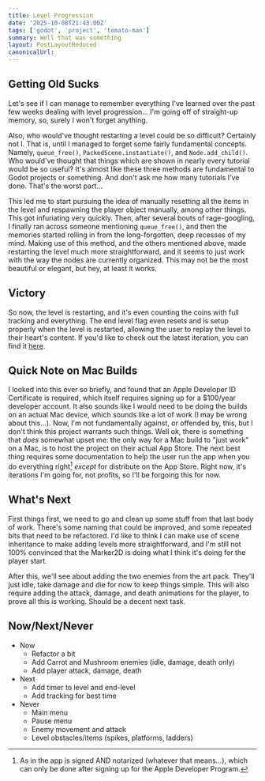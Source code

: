 ```yaml
---
title: Level Progression
date: '2025-10-08T21:43:00Z'
tags: ['godot', 'project', 'tomato-man']
summary: Well that was something
layout: PostLayoutReduced
canonicalUrl:
---
```


<TOCInline toc={props.toc} asDisclosure collapse />

## Getting Old Sucks

Let's see if I can manage to remember everything I've learned over the past few weeks dealing with level progression... I'm
going off of straight-up memory, so, surely I won't forget anything.

Also, who would've thought restarting a level could be so difficult? Certainly not I. That is, until I managed to forget some
fairly fundamental concepts. Namely, `queue_free()`, `PackedScene.instantiate()`, and `Node.add_child()`. Who would've
thought that things which are shown in nearly every tutorial would be so useful? It's almost like these three methods are
fundamental to Godot projects or something. And don't ask me how many tutorials I've done. That's the worst part...

This led me to start pursuing the idea of manually resetting all the items in the level and respawning the player object
manually, among other things. This got infuriating very quickly. Then, after several bouts of rage-googling, I finally ran
across someone mentioning `queue_free()`, and then the memories started rolling in from the long-forgotten, deep recesses
of my mind. Making use of this method, and the others mentioned above, made restarting the level much more straightforward,
and it seems to just work with the way the nodes are currently organized. This may not be the most beautiful or elegant,
but hey, at least it works.

## Victory

So now, the level is restarting, and it's even counting the coins with full tracking and everything. The end level flag
even resets and is setup properly when the level is restarted, allowing the user to replay the level to their heart's
content. If you'd like to check out the latest iteration, you can find it [here](https://gamejolt.com/games/tomato-man/1011995).

## Quick Note on Mac Builds

I looked into this ever so briefly, and found that an Apple Developer ID Certificate is required, which itself requires
signing up for a $100/year developer account. It also sounds like I would need to be doing the builds on an actual Mac
device, which sounds like a lot of work (I may be wrong about this...). Now, I'm not fundamentally against, or offended by,
this, but I don't think this project warrants such things. Well ok, there is something that _does_ somewhat upset me: the only
way for a Mac build to "just work" on a Mac, is to host the project on their actual App Store. The next best thing requires
some documentation to help the user run the app when you do everything right[^1] _except_ for distribute on the App Store.
Right now, it's iterations I'm going for, not profits, so I'll be forgoing this for now.

## What's Next

First things first, we need to go and clean up some stuff from that last body of work. There's some naming that could be
improved, and some repeated bits that need to be refactored. I'd like to think I can make use of scene inheritance to
make adding levels more straightforward, and I'm still not 100% convinced that the Marker2D is doing what I think it's doing
for the player start.

After this, we'll see about adding the two enemies from the art pack. They'll just idle, take damage and die for now to keep
things simple. This will also require adding the attack, damage, and death animations for the player, to prove all this is
working. Should be a decent next task.

## Now/Next/Never

- Now
  - Refactor a bit
  - Add Carrot and Mushroom enemies (idle, damage, death only)
  - Add player attack, damage, death
- Next
  - Add timer to level and end-level
  - Add tracking for best time
- Never
  - Main menu
  - Pause menu
  - Enemy movement and attack
  - Level obstacles/items (spikes, platforms, ladders)

[^1]:
    As in the app is signed AND notarized (whatever that means...), which can only be done after signing up for the Apple
    Developer Program.
